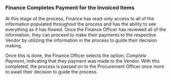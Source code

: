 ### Finance Completes Payment for the Invoiced Items

At this stage of the process, Finance has read-only access to all of the information populated throughout the process and has the ability to see everything as it has flowed.
Once the Finance Officer has reviewed all of the information, they can proceed to make their payments to the respective Vendor by utilizing the information in the process to guide their decision making.

Once this is done, the Finance Officer selects the option, _Complete Payment_, indicating that they payment was made to the Vendor. With this completed, the process is passed on to the Procurement Officer
once more to await their decision to guide the process.
